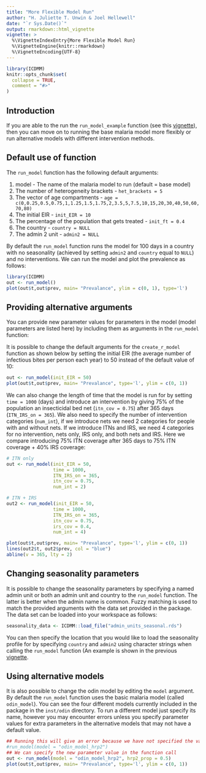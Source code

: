 ```yaml
---
title: "More Flexible Model Run"
author: "H. Juliette T. Unwin & Joel Hellewell"
date: "`r Sys.Date()`"
output: rmarkdown::html_vignette
vignette: >
  %\VignetteIndexEntry{More Flexible Model Run}
  %\VignetteEngine{knitr::rmarkdown}
  %\VignetteEncoding{UTF-8}
---
```


```r
library(ICDMM)
knitr::opts_chunk$set(
  collapse = TRUE,
  comment = "#>"
)
```

## Introduction

If you are able to the run the `run_model_example` function (see this [vignette](https://mrc-ide.github.io/deterministic-malaria-model/articles/run_model_example.html)), then you can move on to running the base malaria model more flexibly or run alternative models with different intervention methods.

## Default use of function
The `run_model` function has the following default arguments:

1. model - The name of the malaria model to run (default = base model)
1. The number of heterogeneity brackets - `het_brackets = 5`
2. The vector of age compartments - `age = c(0,0.25,0.5,0.75,1,1.25,1.5,1.75,2,3.5,5,7.5,10,15,20,30,40,50,60,70,80)`
3. The initial EIR - `init_EIR = 10`
4. The percentage of the population that gets treated - `init_ft = 0.4`
5. The country - `country = NULL`
6. The admin 2 unit - `admin2 = NULL`

By default the `run_model` function runs the model for 100 days in a country with no seasonality (achieved by setting `admin2` and `country` equal to `NULL`) and no interventions. We can run the model and plot the prevalence as follows:
```r
library(ICDMM)
out <- run_model()
plot(out$t,out$prev, main= "Prevalance", ylim = c(0, 1), type='l')

```

## Providing alternative arguments

You can provide new parameter values for parameters in the model (model parameters are listed here) by including them as arguments in the `run_model` function:

It is possible to change the default arguments for the `create_r_model` function as shown below by setting the initial EIR (the average number of infectious bites per person each year) to 50 instead of the default value of 10: 

```r

out <- run_model(init_EIR = 50)
plot(out$t,out$prev, main= "Prevalance", type='l', ylim = c(0, 1))
```

We can also change the length of time that the model is run for by setting `time = 1000` (days) and introduce an intervention by giving 75% of the population an insecticidal bed net (`itn_cov = 0.75`) after 365 days (`ITN_IRS_on = 365`). We also need to specify the number of intervention categories (`num_int`), if we introduce nets we need 2 categories for people with and without nets. If we introduce ITNs and IRS, we need 4 categories for no intervention, nets only, IRS only, and both nets and IRS. Here we compare introducing 75% ITN coverage after 365 days to 75% ITN coverage + 40% IRS coverage:

```r

# ITN only
out <- run_model(init_EIR = 50, 
                 time = 1000,
                 ITN_IRS_on = 365,
                 itn_cov = 0.75,
                 num_int = 2)

# ITN + IRS
out2 <- run_model(init_EIR = 50, 
                 time = 1000,
                 ITN_IRS_on = 365,
                 itn_cov = 0.75,
                 irs_cov = 0.4,
                 num_int = 4)

plot(out$t,out$prev, main= "Prevalance", type='l', ylim = c(0, 1))
lines(out2$t, out2$prev, col = "blue")
abline(v = 365, lty = 2)
```

## Changing seasonality parameters

It is possible to change the seasonality parameters by specifying a named admin unit or both
an admin unit and country to the `run_model` function. The latter is better when the admin 
name is common. Fuzzy matching is used to match the provided arguments with the data set provided in the package. The data set
can be loaded into your workspace as follows:

```r
seasonality_data <- ICDMM::load_file("admin_units_seasonal.rds")
```

You can then specify the location that you would like to load the seasonality profile for by specifying `country` and `admin2` using character strings when calling the `run_model` function (An example is shown in the previous [vignette](https://mrc-ide.github.io/deterministic-malaria-model/articles/run_model_example.html). 


## Using alternative models

It is also possible to change the odin model by editing the `model` argument. By default the `run_model` function uses the basic malaria model (called `odin_model`). You can see the four different models currently included in the package in the `inst/odin` directory. To run a different model just specify its name, however you may encounter errors unless you specify parameter values for extra parameters in the alternative models that may not have a default value.

```r
## Running this will give an error because we have not specified the value of the parameter hrp2_prop
#run_model(model = "odin_model_hrp2")
## We can specify the new parameter value in the function call
out <- run_model(model = "odin_model_hrp2", hrp2_prop = 0.5)
plot(out$t,out$prev, main= "Prevalance", type='l', ylim = c(0, 1))
```
